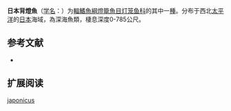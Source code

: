{{Speciesbox
| name = 日本背燈魚
| status = NE
| status_system = IUCN3.1
| image = 
| genus = Notoscopelus
| species = japonicus
| authority = [[Tanaka|Tanaka]], 1908
| synonyms = *''Macrostoma quercinum japonicum''<br /><small>Tanaka, 1908</small>
}}

'''日本背燈魚'''（[[学名|学名]]：{{lang|la|''Notoscopelus japonicus''}}）为[[輻鰭魚綱|輻鰭魚綱]][[燈籠魚目|燈籠魚目]][[灯笼鱼科|灯笼鱼科]]的其中一[[種|種]]。分布于西北[[太平洋|太平洋]]的[[日本|日本]]海域，為深海魚類，棲息深度0-785公尺。

== 参考文献 ==
{{refbegin}}
*{{FishBase_species|genus=Notoscopelus|species=japonicus|year=2012|month=2}}
{{refend}}

== 扩展阅读 ==
{{refbegin}}
{{wikispecies-inline|Notoscopelus japonicus|日本背燈魚}}
{{refend}}
{{Taxonbar|from=Q3761156}}

[[Category:背燈魚屬|japonicus]]


{{灯笼鱼目小作品}}